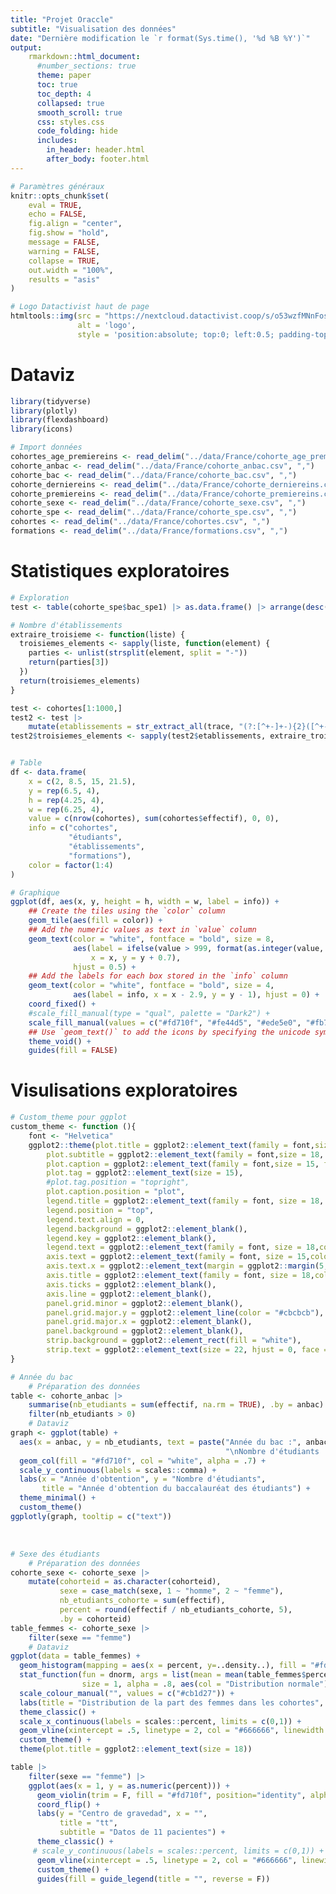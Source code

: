 ```yaml
---
title: "Projet Oraccle"
subtitle: "Visualisation des données"
date: "Dernière modification le `r format(Sys.time(), '%d %B %Y')`"
output:
    rmarkdown::html_document:
      #number_sections: true
      theme: paper
      toc: true
      toc_depth: 4
      collapsed: true
      smooth_scroll: true
      css: styles.css
      code_folding: hide
      includes:
        in_header: header.html
        after_body: footer.html
---
```


```r
# Paramètres généraux
knitr::opts_chunk$set(
	eval = TRUE,
	echo = FALSE,
	fig.align = "center",
	fig.show = "hold",
	message = FALSE,
	warning = FALSE,
	collapse = TRUE,
	out.width = "100%",
	results = "asis"
)
```

```r
# Logo Datactivist haut de page
htmltools::img(src = "https://nextcloud.datactivist.coop/s/o53wzfMNnFosQni/preview", 
               alt = 'logo', 
               style = 'position:absolute; top:0; left:0.5; padding-top:10px;') #padding=taille des espaces autour
```

# Dataviz

```r
library(tidyverse)
library(plotly)
library(flexdashboard)
library(icons)

# Import données
cohortes_age_premiereins <- read_delim("../data/France/cohorte_age_premiereins.csv", ";")
cohorte_anbac <- read_delim("../data/France/cohorte_anbac.csv", ",")
cohorte_bac <- read_delim("../data/France/cohorte_bac.csv", ",")
cohorte_derniereins <- read_delim("../data/France/cohorte_derniereins.csv", ",")
cohorte_premiereins <- read_delim("../data/France/cohorte_premiereins.csv", ",")
cohorte_sexe <- read_delim("../data/France/cohorte_sexe.csv", ",")
cohorte_spe <- read_delim("../data/France/cohorte_spe.csv", ",")
cohortes <- read_delim("../data/France/cohortes.csv", ",")
formations <- read_delim("../data/France/formations.csv", ",")
```


# Statistiques exploratoires

```r
# Exploration 
test <- table(cohorte_spe$bac_spe1) |> as.data.frame() |> arrange(desc(Freq))

```

```r
# Nombre d'établissements
extraire_troisieme <- function(liste) {
  troisiemes_elements <- sapply(liste, function(element) {
    parties <- unlist(strsplit(element, split = "-"))
    return(parties[3])
  })
  return(troisiemes_elements)
}

test <- cohortes[1:1000,]
test2 <- test |> 
    mutate(etablissements = str_extract_all(trace, "(?:[^+-]+-){2}([^+-]+)"))
test2$troisiemes_elements <- sapply(test2$etablissements, extraire_troisieme)


# Table
df <- data.frame(
    x = c(2, 8.5, 15, 21.5),
    y = rep(6.5, 4),
    h = rep(4.25, 4),
    w = rep(6.25, 4),
    value = c(nrow(cohortes), sum(cohortes$effectif), 0, 0),
    info = c("cohortes",
             "étudiants",
             "établissements",
             "formations"),
    color = factor(1:4)
)

# Graphique
ggplot(df, aes(x, y, height = h, width = w, label = info)) +
    ## Create the tiles using the `color` column
    geom_tile(aes(fill = color)) +
    ## Add the numeric values as text in `value` column
    geom_text(color = "white", fontface = "bold", size = 8,
              aes(label = ifelse(value > 999, format(as.integer(value, 0), nsmall = 1, big.mark = "."), value), 
                  x = x, y = y + 0.7), 
              hjust = 0.5) +
    ## Add the labels for each box stored in the `info` column
    geom_text(color = "white", fontface = "bold", size = 4,
              aes(label = info, x = x - 2.9, y = y - 1), hjust = 0) +
    coord_fixed() +
    #scale_fill_manual(type = "qual", palette = "Dark2") +
    scale_fill_manual(values = c("#fd710f", "#fe44d5", "#ede5e0", "#fb7564")) +
    ## Use `geom_text()` to add the icons by specifying the unicode symbol.
    theme_void() +
    guides(fill = FALSE)

```


# Visulisations exploratoires

```r
# Custom_theme pour ggplot
custom_theme <- function (){
    font <- "Helvetica"
    ggplot2::theme(plot.title = ggplot2::element_text(family = font,size = 19, face = "bold", color = "#222222"), 
        plot.subtitle = ggplot2::element_text(family = font,size = 18, face = "italic", margin = ggplot2::margin(0, 0, 9, 0)), 
        plot.caption = ggplot2::element_text(family = font,size = 15, face = "italic", color = "#666666", margin = ggplot2::margin(9, 0, 9, 0)), 
        plot.tag = ggplot2::element_text(size = 15),
        #plot.tag.position = "topright",
        plot.caption.position = "plot",
        legend.title = ggplot2::element_text(family = font, size = 18, color = "#222222"), 
        legend.position = "top", 
        legend.text.align = 0, 
        legend.background = ggplot2::element_blank(),
        legend.key = ggplot2::element_blank(),
        legend.text = ggplot2::element_text(family = font, size = 18,color = "#222222"), 
        axis.text = ggplot2::element_text(family = font, size = 15,color = "#222222"), 
        axis.text.x = ggplot2::element_text(margin = ggplot2::margin(5,b = 10), size = 12), 
        axis.title = ggplot2::element_text(family = font, size = 18,color = "#222222"),
        axis.ticks = ggplot2::element_blank(),
        axis.line = ggplot2::element_blank(), 
        panel.grid.minor = ggplot2::element_blank(),
        panel.grid.major.y = ggplot2::element_line(color = "#cbcbcb"),
        panel.grid.major.x = ggplot2::element_blank(), 
        panel.background = ggplot2::element_blank(),
        strip.background = ggplot2::element_rect(fill = "white"),
        strip.text = ggplot2::element_text(size = 22, hjust = 0, face = "bold"))
}

# Année du bac
    # Préparation des données
table <- cohorte_anbac |> 
    summarise(nb_etudiants = sum(effectif, na.rm = TRUE), .by = anbac) |> 
    filter(nb_etudiants > 0)
    # Dataviz
graph <- ggplot(table) +
  aes(x = anbac, y = nb_etudiants, text = paste("Année du bac :", anbac,
                                                "\nNombre d'étudiants :", nb_etudiants)) +
  geom_col(fill = "#fd710f", col = "white", alpha = .7) +
  scale_y_continuous(labels = scales::comma) +
  labs(x = "Année d'obtention", y = "Nombre d'étudiants",
       title = "Année d'obtention du baccalauréat des étudiants") +
  theme_minimal() +
  custom_theme()
ggplotly(graph, tooltip = c("text"))
```

<br>

```r
# Sexe des étudiants
    # Préparation des données
cohorte_sexe <- cohorte_sexe |> 
    mutate(cohorteid = as.character(cohorteid),
           sexe = case_match(sexe, 1 ~ "homme", 2 ~ "femme"),
           nb_etudiants_cohorte = sum(effectif), 
           percent = round(effectif / nb_etudiants_cohorte, 5),
           .by = cohorteid)
table_femmes <- cohorte_sexe |> 
    filter(sexe == "femme")
    # Dataviz
ggplot(data = table_femmes) + 
  geom_histogram(mapping = aes(x = percent, y=..density..), fill = "#fd710f", color = "white", alpha = .7) +
  stat_function(fun = dnorm, args = list(mean = mean(table_femmes$percent), sd = sd(table_femmes$percent)), 
                size = 1, alpha = .8, aes(col = "Distribution normale")) +
  scale_colour_manual("", values = c("#cb1d27")) +
  labs(title = "Distribution de la part des femmes dans les cohortes", x = "Pourcentage de femmes", y = "Densité") +
  theme_classic() +
  scale_x_continuous(labels = scales::percent, limits = c(0,1)) +
  geom_vline(xintercept = .5, linetype = 2, col = "#666666", linewidth = .7) +
  custom_theme() +
  theme(plot.title = ggplot2::element_text(size = 18))
```





```r
table |> 
    filter(sexe == "femme") |> 
    ggplot(aes(x = 1, y = as.numeric(percent))) + 
      geom_violin(trim = F, fill = "#fd710f", position="identity", alpha = .7, scale = "width") + #scale pour avoir même hauteur
      coord_flip() +
      labs(y = "Centro de gravedad", x = "", 
           title = "tt", 
           subtitle = "Datos de 11 pacientes") +
      theme_classic() +
     # scale_y_continuous(labels = scales::percent, limits = c(0,1)) +
      geom_vline(xintercept = .5, linetype = 2, col = "#666666", linewidth = .7) +
      custom_theme() +
      guides(fill = guide_legend(title = "", reverse = F))
```

